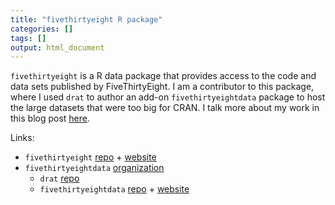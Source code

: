 ```yaml
---
title: "fivethirtyeight R package"
categories: []
tags: []
output: html_document
---
```


`fivethirtyeight` is a R data package that provides access to the code and data sets published by FiveThirtyEight. I am a contributor to this package, where I used `drat` to author an add-on `fivethirtyeightdata` package to host the large datasets that were too big for CRAN. I talk more about my work in this blog post [here](http://mariumtapal.rbind.io/blog/summer_internship_2020/#fivethirtyeight).

Links:

* `fivethirtyeight` [repo](https://github.com/rudeboybert/fivethirtyeight) + [website](https://fivethirtyeight-r.netlify.app)
* `fivethirtyeightdata` [organization](https://github.com/fivethirtyeightdata)
    + `drat` [repo](https://github.com/fivethirtyeightdata/drat)
    + `fivethirtyeightdata` [repo](https://github.com/fivethirtyeightdata/fivethirtyeightdata) + [website](https://fivethirtyeightdata.github.io/fivethirtyeightdata/)

